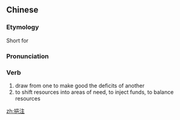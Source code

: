 ==Chinese==
{{zh-forms}}

===Etymology===
Short for {{zh-l|挹彼注茲/挹彼注兹}}

===Pronunciation===
{{zh-pron
|m=yìzhù
|c=jap1 zyu3
|cat=v
}}

===Verb===
{{zh-verb}}

# draw from one to make good the deficits of another
# to shift resources into areas of need, to inject funds, to balance resources

[[zh:挹注]]